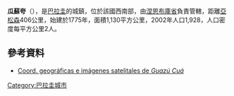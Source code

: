 {{Coord|26|52|S|58|3|W|display=title}}

'''瓜蘇夸'''（{{lang-es|Guazú Cuá}}），是[[巴拉圭|巴拉圭]]的城鎮，位於該國西南部，由[[涅恩布庫省|涅恩布庫省]]負責管轄，距離[[亞松森|亞松森]]406公里，始建於1775年，面積1,130平方公里，2002年人口1,928，人口密度每平方公里2人。

==參考資料==
* [http://www.fallingrain.com/world/PA/13/Guazucua.html Coord. geográficas e imágenes satelitales de ''Guazú Cuá''] {{Wayback|url=http://www.fallingrain.com/world/PA/13/Guazucua.html |date=20190918122745 }}

{{Paraguay-geo-stub}}
[[Category:巴拉圭城市|Category:巴拉圭城市]]